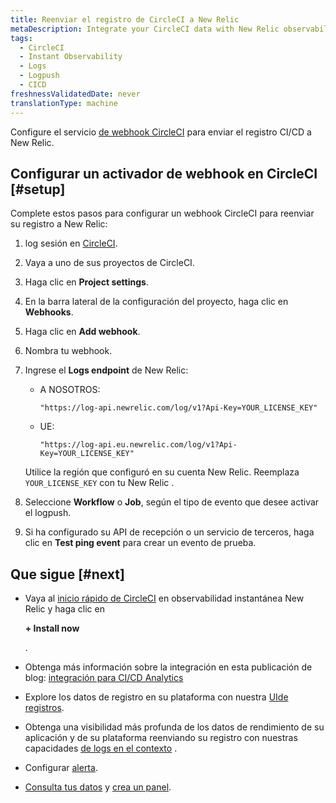 ```yaml
---
title: Reenviar el registro de CircleCI a New Relic
metaDescription: Integrate your CircleCI data with New Relic observability.
tags:
  - CircleCI
  - Instant Observability
  - Logs
  - Logpush
  - CICD
freshnessValidatedDate: never
translationType: machine
---
```


Configure el servicio [de webhook CircleCI](https://circleci.com/docs/2.0/webhooks/) para enviar el registro CI/CD a New Relic.

## Configurar un activador de webhook en CircleCI [#setup]

Complete estos pasos para configurar un webhook CircleCI para reenviar su registro a New Relic:

1. log sesión en [CircleCI](https://app.circleci.com/projects).

2. Vaya a uno de sus proyectos de CircleCI.

3. Haga clic en <DNT>**Project settings**</DNT>.

4. En la barra lateral de la configuración del proyecto, haga clic en <DNT>**Webhooks**</DNT>.

5. Haga clic en <DNT>**Add webhook**</DNT>.

6. Nombra tu webhook.

7. Ingrese el <DNT>**Logs endpoint**</DNT> de New Relic:

   * A NOSOTROS:

     ```
     "https://log-api.newrelic.com/log/v1?Api-Key=YOUR_LICENSE_KEY"
     ```

   * UE:

     ```
     "https://log-api.eu.newrelic.com/log/v1?Api-Key=YOUR_LICENSE_KEY"
     ```

   Utilice la región que configuró en su cuenta New Relic. Reemplaza `YOUR_LICENSE_KEY` con tu New Relic <InlinePopover type="licenseKey"/>.

8. Seleccione <DNT>**Workflow**</DNT> o <DNT>**Job**</DNT>, según el tipo de evento que desee activar el logpush.

9. Si ha configurado su API de recepción o un servicio de terceros, haga clic en <DNT>**Test ping event**</DNT> para crear un evento de prueba.

<InstallFeedback/>

## Que sigue [#next]

* Vaya al [inicio rápido de CircleCI](https://newrelic.com/instant-observability/circleci/39109d3d-b1d8-4366-8ca9-b8925005f727) en observabilidad instantánea New Relic y haga clic en

  <DNT>**+ Install now**</DNT>

  .

* Obtenga más información sobre la integración en esta publicación de blog: [integración para CI/CD Analytics](https://newrelic.com/blog/nerdlog/integrations-for-ci-cd-analytics)

* Explore los datos de registro en su plataforma con nuestra [UIde registros](/docs/logs/log-management/ui-data/use-logs-ui/).

* Obtenga una visibilidad más profunda de los datos de rendimiento de su aplicación y de su plataforma reenviando su registro con nuestras capacidades [de logs en el contexto](/docs/logs/enable-log-management-new-relic/configure-logs-context/configure-logs-context-apm-agents/) .

* Configurar [alerta](/docs/alerts-applied-intelligence/new-relic-alerts/alert-conditions/create-alert-conditions/).

* [Consulta tus datos](/docs/query-your-data/explore-query-data/get-started/introduction-querying-new-relic-data/) y [crea un panel](/docs/query-your-data/explore-query-data/dashboards/introduction-dashboards/).